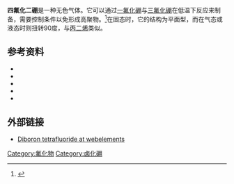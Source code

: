 {{Chembox
| Watchedfields = changed
|  ImageFile = B2F4-2D.png
|   ImageSize = 100px
|   ImageName = Stick model of diboron tetrafluoride
|  PIN = Diboron tetrafluoride
|  SystematicName = Tetrafluorodiborane
| Section1 = {{Chembox Identifiers
| CASNo = 13965-73-6
| CASNo_Ref = {{cascite|correct|CAS}}
| PubChem  =  139653
| PubChem_Ref  = {{Pubchemcite}}
| ChemSpiderID  =  123165
| ChemSpiderID_Ref  = {{Chemspidercite}}|   SMILES  =  FB(F)B(F)F
| InChI  =  1S/B2F4/c3-1(4)2(5)6
| InChIKey  =  WUWOPJNIAKTBSJ-UHFFFAOYSA-N
}}
| Section2 = {{Chembox Properties
| Formula = B<sub>2</sub>F<sub>4</sub>
| MolarMass = 97.616
| Appearance = 无色气体
| Density = 4.3 kg/m<sup>3</sup> (气态)
| MeltingPtC = -56
| BoilingPtC = -34
| Solubility = }}
| Section3 = {{Chembox Hazards
| MainHazards = 
| FlashPt = 
| Autoignition = }}
}}

'''四氟化二硼'''是一种无色气体。它可以通过[[一氟化硼|一氟化硼]]与[[三氟化硼|三氟化硼]]在低温下反应来制备，需要控制条件以免形成高聚物。<ref name=AICR>{{cite book|work=Advances in Inorganic Chemistry and Radiochemistry|title=Low Temperature Condensation|author=P. L. Timms|page=143|date=1972|isbn=0120236141|url=http://books.google.com.au/books?id=VupzlLU9NB0C&pg=PA143&lpg=PA143#v=onepage&q&f=false|access-date=2011-05-06|archive-date=2012-11-04|archive-url=https://web.archive.org/web/20121104095925/http://books.google.com.au/books?id=VupzlLU9NB0C&pg=PA143&lpg=PA143#v=onepage&q&f=false|dead-url=no}}</ref>在固态时，它的结构为平面型，而在气态或液态时则扭转90度，与[[丙二烯|丙二烯]]类似。

== 参考资料 ==
 <references/>
*{{cite journal 
 | title = Crystal and Molecular Structure of Diboron Tetrafluoride, B<sub>2</sub>F<sub>4</sub> 
 | author = Louis Trefonas and [[William_N._Lipscomb|William N. Lipscomb]]  
 | journal = J. Chem. Phys. 
 | volume = 28 
 | issue = 1
 | pages = 54 
 | year = 1958 
 | url =  https://archive.org/details/sim_journal-of-chemical-physics_1958-01_28_1/page/54
 | doi = 10.1063/1.1744079    }} 
*{{cite journal 
 | title = Infrared Spectrum of Diboron Tetrafluoride in the Gaseous and Solid States 
 | author = Gayles, J. N.; Self, J.   
 | journal = Journal of Chemical Physics 
 | volume = 40 
 | issue = 
 | pages = 3530–3539  
 | year = 1964 
 | url =  
 | doi = 10.1063/1.1725048   }}
*{{cite journal 
 | title = Diboron Tetrafluoride
 | author = Arthur Finch and [[Hermann_Irving_Schlesinger|Hermann Irving Schlesinger]]
 | journal = J. Am. Chem. Soc.
 | volume = 80 
 | issue = 14
 | pages = 3573–3574
 | year = 1958 
 | url =  
 | doi = 10.1021/ja01547a020}}
*{{cite journal 
 | title = Diboron tetrafluoride. Part II. Reactions with some oxides and organometallic compounds
 | author = A. K. Holliday and F. B. Taylor
 | journal = J. Chem. Soc.
 | volume =  
 | issue = 
 | pages = 2731–2734
 | year = 1964
 | url =  
 | doi = 10.1039/JR9640002731}}
*{{cite journal 
 | title = Mass-spectrometric study of photoionization. XII. Boron trifluoride and diboron tetrafluoride
 | author = Vernon H. Dibeler and Susan K. Liston
 | journal = J. Chem. Soc.
 | volume = 7 
 | issue = 9
 | pages = 1742–1746
 | year = 1968
 | url =  
 | doi = 10.1021/ic50067a010}} 

== 外部链接 ==
* [http://www.webelements.com/compounds/boron/diboron_tetrafluoride.html Diboron tetrafluoride at webelements]{{Wayback|url=http://www.webelements.com/compounds/boron/diboron_tetrafluoride.html |date=20110604094118 }}

{{硼化合物}}

[[Category:氟化物|Category:氟化物]]
[[Category:卤化硼|Category:卤化硼]]